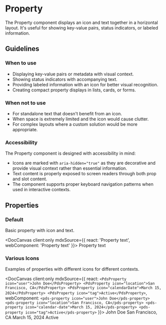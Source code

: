 
# Property

The Property component displays an icon and text together in a horizontal layout. It's useful for showing key-value pairs, status indicators, or labeled information.

## Guidelines

### When to use

- Displaying key-value pairs or metadata with visual context.
- Showing status indicators with accompanying text.
- Providing labeled information with an icon for better visual recognition.
- Creating compact property displays in lists, cards, or forms.

### When not to use

- For standalone text that doesn't benefit from an icon.
- When space is extremely limited and the icon would cause clutter.
- For complex layouts where a custom solution would be more appropriate.

### Accessibility

The Property component is designed with accessibility in mind:

- Icons are marked with `aria-hidden="true"` as they are decorative and provide visual context rather than essential information.
- Text content is properly exposed to screen readers through both prop and slot content.
- The component supports proper keyboard navigation patterns when used in interactive contexts.

## Properties

<DocArgsTable componentName="pds-property" docSource={components} />

### Default

Basic property with icon and text.

<DocCanvas client:only
  mdxSource={{
    react: '<PdsProperty icon="check-circle">Property text</PdsProperty>',
    webComponent: '<pds-property icon="check-circle">Property text</pds-property>'
}}>
  <pds-property icon="check-circle">Property text</pds-property>
</DocCanvas>

### Various Icons

Examples of properties with different icons for different contexts.

<DocCanvas client:only
  mdxSource={{
    react: `<PdsProperty icon="user">John Doe</PdsProperty>
<PdsProperty icon="location">San Francisco, CA</PdsProperty>
<PdsProperty icon="calendarDate">March 15, 2024</PdsProperty>
<PdsProperty icon="tag">Active</PdsProperty>`,
    webComponent: `<pds-property icon="user">John Doe</pds-property>
<pds-property icon="location">San Francisco, CA</pds-property>
<pds-property icon="calendar-date">March 15, 2024</pds-property>
<pds-property icon="tag">Active</pds-property>`
}}>
  <pds-property icon="user">John Doe</pds-property>
  <pds-property icon="location">San Francisco, CA</pds-property>
  <pds-property icon="calendar-date">March 15, 2024</pds-property>
  <pds-property icon="tag">Active</pds-property>
</DocCanvas>
